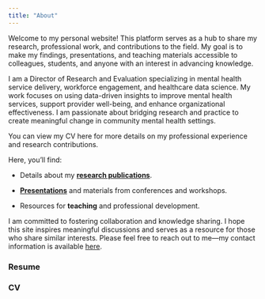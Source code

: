 ```yaml
---
title: "About"
---
```


Welcome to my personal website! This platform serves as a hub to share my research, professional work, and contributions to the field. My goal is to make my findings, presentations, and teaching materials accessible to colleagues, students, and anyone with an interest in advancing knowledge.

I am a Director of Research and Evaluation specializing in mental health service delivery, workforce engagement, and healthcare data science. My work focuses on using data-driven insights to improve mental health services, support provider well-being, and enhance organizational effectiveness. I am passionate about bridging research and practice to create meaningful change in community mental health settings.

You can view my CV here for more details on my professional experience and research contributions.

Here, you'll find:

-   Details about my [**research publications**](research.qmd).

-   [**Presentations**](presentations.qmd) and materials from conferences and workshops.

-   Resources for **teaching** and professional development.

I am committed to fostering collaboration and knowledge sharing. I hope this site inspires meaningful discussions and serves as a resource for those who share similar interests. Please feel free to reach out to me---my contact information is available [here](contact.qmd).

### Resume

### CV
